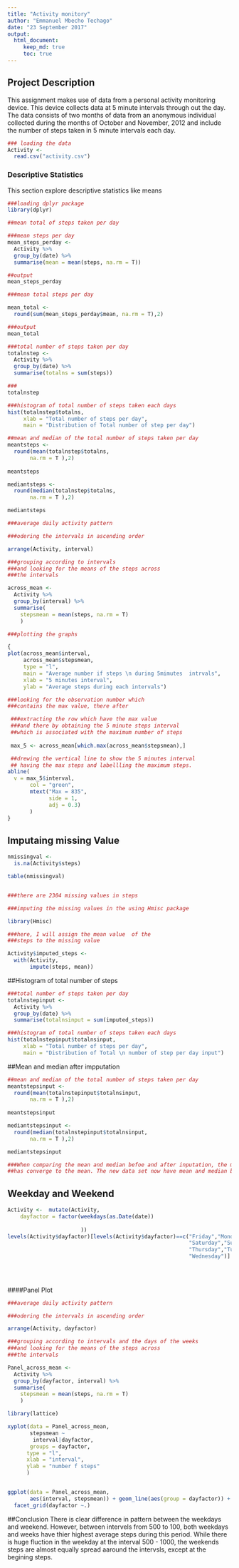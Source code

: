 ```yaml
---
title: "Activity monitory"
author: "Emmanuel Mbecho Techago"
date: "23 September 2017"
output:
  html_document:  
     keep_md: true
     toc: true
---
```



## Project Description

This assignment makes use of data from a personal activity monitoring device. This device collects data at 5 minute intervals through out the day. The data consists of two months of data from an anonymous individual collected during the months of October and November, 2012 and include the number of steps taken in 5 minute intervals each day.



```r
### loading the data
Activity <-
  read.csv("activity.csv")

```

### Descriptive Statistics

This section explore descriptive statistics like means 

```r
###loading dplyr package
library(dplyr)

##mean total of steps taken per day

###mean steps per day
mean_steps_perday <-
  Activity %>%
  group_by(date) %>%
  summarise(mean = mean(steps, na.rm = T)) 

##output
mean_steps_perday

###mean total steps per day

mean_total <-
  round(sum(mean_steps_perday$mean, na.rm = T),2)

###output
mean_total

```


```r
###total number of steps taken per day
totalnstep <- 
  Activity %>%
  group_by(date) %>%
  summarise(totalns = sum(steps))

###
totalnstep
``` 



```r
###histogram of total number of steps taken each days
hist(totalnstep$totalns,
     xlab = "Total number of steps per day",
     main = "Distribution of Total number of step per day")

```


```r

##mean and median of the total number of steps taken per day
meantsteps <- 
  round(mean(totalnstep$totalns, 
       na.rm = T ),2)
  
meantsteps

mediantsteps <- 
  round(median(totalnstep$totalns, 
       na.rm = T ),2)

mediantsteps

```



```r
###average daily activity pattern

###odering the intervals in ascending order

arrange(Activity, interval)
```

```r
###grouping according to intervals
###and looking for the means of the steps across 
###the intervals

across_mean <- 
  Activity %>%
  group_by(interval) %>%
  summarise(
    stepsmean = mean(steps, na.rm = T)
    )

###plotting the graphs

{
plot(across_mean$interval, 
     across_mean$stepsmean,
     type = "l",
     main = "Average number if steps \n during 5mimutes  intrvals",
     xlab = "5 minutes interval",
     ylab = "Average steps during each intervals")

###looking for the observation number which 
###contains the max value, there after

 ###extracting the row which have the max value 
 ###and there by obtaining the 5 minute steps interval 
 ##which is associated with the maximum number of steps
 
 max_5 <- across_mean[which.max(across_mean$stepsmean),]

 ##drewing the vertical line to show the 5 minutes interval
 ## having the max steps and labellling the maximum steps. 
abline(
  v = max_5$interval,
       col = "green",
       mtext("Max = 835", 
             side = 1, 
             adj = 0.3)
       )
}


```


## Imputaing missing Value

```r


nmissingval <- 
  is.na(Activity$steps)

table(nmissingval)


###there are 2304 missing values in steps

###imputing the missing values in the using Hmisc package

library(Hmisc)

###here, I will assign the mean value  of the
###steps to the missing value

Activity$imputed_steps <-
  with(Activity, 
       impute(steps, mean))


```



##Histogram of total number of steps

```r
###total number of steps taken per day
totalnstepinput <- 
  Activity %>%
  group_by(date) %>%
  summarise(totalnsinput = sum(imputed_steps))


``` 



```r
###histogram of total number of steps taken each days 
hist(totalnstepinput$totalnsinput,
     xlab = "Total number of steps per day",
     main = "Distribution of Total \n number of step per day input")

```



##Mean and median after impputation

```r

##mean and median of the total number of steps taken per day
meantstepsinput <- 
  round(mean(totalnstepinput$totalnsinput, 
       na.rm = T ),2)
  
meantstepsinput

mediantstepsinput <- 
  round(median(totalnstepinput$totalnsinput, 
       na.rm = T ),2)

mediantstepsinput

###When comparing the mean and median befoe and after inputation, the mean remain unchange but the
##has converge to the mean. The new data set now have mean and median being equal. Hence the data points are now more equally spread arround the center.

```


## Weekday and Weekend

```r

Activity <-  mutate(Activity,
    dayfactor = factor(weekdays(as.Date(date))
                       
                       ))
levels(Activity$dayfactor)[levels(Activity$dayfactor)==c("Friday","Monday",
                                                         "Saturday","Sunday",
                                                         "Thursday","Tuesday",
                                                         "Wednesday")] <- c("weekday","weekday",
                                                                            "weekend","weekend",
                                                                            "weekday","weekday",
                                                                            "weekday")


```



####Panel Plot


```r
###average daily activity pattern

###odering the intervals in ascending order

arrange(Activity, dayfactor)
```

```r
###grouping according to intervals and the days of the weeks
###and looking for the means of the steps across 
###the intervals

Panel_across_mean <- 
  Activity %>%
  group_by(dayfactor, interval) %>%
  summarise(
    stepsmean = mean(steps, na.rm = T)
    )

library(lattice)

xyplot(data = Panel_across_mean,
       stepsmean ~
        interval|dayfactor,
       groups = dayfactor,
      type = "l",
      xlab = "interval",
      ylab = "number f steps"
      )


ggplot(data = Panel_across_mean,
       aes(interval, stepsmean)) + geom_line(aes(group = dayfactor)) +
  facet_grid(dayfactor ~.)


```

##Conclusion
There is clear difference in pattern between the weekdays and weekend. However, between intervels from 500 to 100, both weekdays and weeks have thier highest average steps during this period. While there is huge fluction in the weekday at the interval 500 - 1000, the weekends steps are almost equally spread aaround the intervsls, except at the begining steps.
